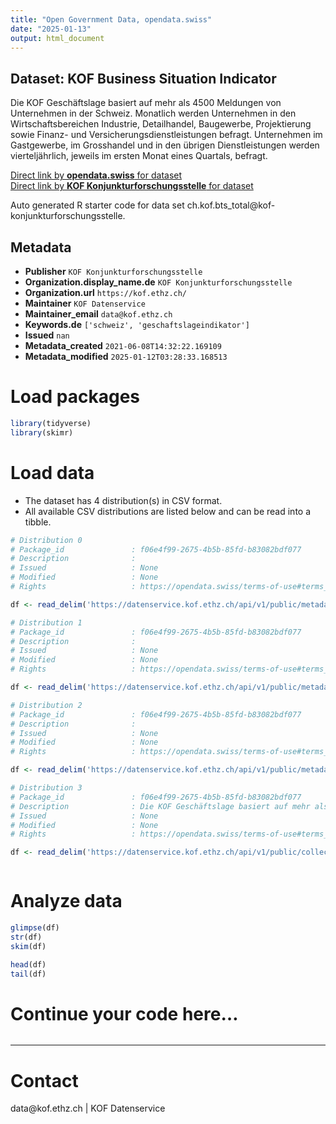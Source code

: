 ```yaml
---
title: "Open Government Data, opendata.swiss"
date: "2025-01-13"
output: html_document
---
```


## Dataset: KOF Business Situation Indicator

Die KOF Geschäftslage basiert auf mehr als 4500 Meldungen von Unternehmen in der Schweiz. Monatlich werden Unternehmen in den Wirtschaftsbereichen Industrie, Detailhandel, Baugewerbe, Projektierung sowie Finanz- und Versicherungsdienstleistungen befragt. Unternehmen im Gastgewerbe, im Grosshandel und in den übrigen Dienstleistungen werden vierteljährlich, jeweils im ersten Monat eines Quartals, befragt.

[Direct link by **opendata.swiss** for dataset](https://opendata.swiss/de/dataset/kof-business-situation-indicator)<br>
[Direct link by **KOF Konjunkturforschungsstelle** for dataset](https://kof.ethz.ch/prognosen-indikatoren/indikatoren/kof-geschaeftslageindikator.html)

Auto generated R starter code for data set ch.kof.bts_total@kof-konjunkturforschungsstelle.

## Metadata

- **Publisher** `KOF Konjunkturforschungsstelle`
- **Organization.display_name.de** `KOF Konjunkturforschungsstelle`
- **Organization.url** `https://kof.ethz.ch/`
- **Maintainer** `KOF Datenservice`
- **Maintainer_email** `data@kof.ethz.ch`
- **Keywords.de** `['schweiz', 'geschaftslageindikator']`
- **Issued** `nan`
- **Metadata_created** `2021-06-08T14:32:22.169109`
- **Metadata_modified** `2025-01-12T03:28:33.168513`


# Load packages

```r

library(tidyverse)
library(skimr)

```

# Load data

-   The dataset has 4 distribution(s) in CSV format.
-   All available CSV distributions are listed below and can be read into a tibble.

```r

# Distribution 0
# Package_id               : f06e4f99-2675-4b5b-85fd-b83082bdf077
# Description              : 
# Issued                   : None
# Modified                 : None
# Rights                   : https://opendata.swiss/terms-of-use#terms_by

df <- read_delim('https://datenservice.kof.ethz.ch/api/v1/public/metadata/collections/ogd_ch.kof.bts_total?mime=csv&locale=fr')

# Distribution 1
# Package_id               : f06e4f99-2675-4b5b-85fd-b83082bdf077
# Description              : 
# Issued                   : None
# Modified                 : None
# Rights                   : https://opendata.swiss/terms-of-use#terms_by

df <- read_delim('https://datenservice.kof.ethz.ch/api/v1/public/metadata/collections/ogd_ch.kof.bts_total?mime=csv&locale=de')

# Distribution 2
# Package_id               : f06e4f99-2675-4b5b-85fd-b83082bdf077
# Description              : 
# Issued                   : None
# Modified                 : None
# Rights                   : https://opendata.swiss/terms-of-use#terms_by

df <- read_delim('https://datenservice.kof.ethz.ch/api/v1/public/metadata/collections/ogd_ch.kof.bts_total?mime=csv&locale=en')

# Distribution 3
# Package_id               : f06e4f99-2675-4b5b-85fd-b83082bdf077
# Description              : Die KOF Geschäftslage basiert auf mehr als 4500 Meldungen von Unternehmen in der Schweiz. Monatlich werden Unternehmen in den Wirtschaftsbereichen Industrie, Detailhandel, Baugewerbe, Projektierung sowie Finanz- und Versicherungsdienstleistungen befragt. Unternehmen im Gastgewerbe, im Grosshandel und in den übrigen Dienstleistungen werden vierteljährlich, jeweils im ersten Monat eines Quartals, befragt.
# Issued                   : None
# Modified                 : None
# Rights                   : https://opendata.swiss/terms-of-use#terms_by

df <- read_delim('https://datenservice.kof.ethz.ch/api/v1/public/collections/ogd_ch.kof.bts_total?mime=csv')



```

# Analyze data

```r

glimpse(df)
str(df)
skim(df)

head(df)
tail(df)

```

# Continue your code here...

```r

```

------------------------------------------------------------------------

# Contact

data@kof.ethz.ch | KOF Datenservice
